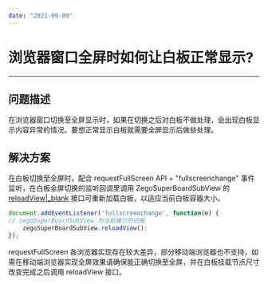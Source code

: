 ```yaml
---
date: "2021-09-09"
---
```

# 浏览器窗口全屏时如何让白板正常显示?
---

## 问题描述
在浏览器窗口切换至全屏显示时，如果在切换之后对白板不做处理，会出现白板显示内容异常的情况。要想正常显示白板就需要全屏显示后做些处理。

## 解决方案
在白板切换至全屏时，配合 requestFullScreen API + "fullscreenchange" 事件监听，在白板全屏切换的监听回调里调用 ZegoSuperBoardSubView 的 [reloadView|\_blank](/article/api?doc=superboard_API~javascript_web~interface~ZegoSuperBoardSubView&jumpType=route#reload-view) 接口可重新加载白板，以适应当前白板容器大小。

```js
document.addEventListener('fullscreenchange', function(e) {
// zegoSuperBoardSubView 为当前展示的白板
    zegoSuperBoardSubView.reloadView();
});
```

<div class="mk-warning">

requestFullScreen 各浏览器实现存在较大差异，部分移动端浏览器也不支持，如需在移动端浏览器实现全屏效果请确保能正确切换至全屏，并在白板挂载节点尺寸改变完成之后调用 reloadView 接口。

</div>



